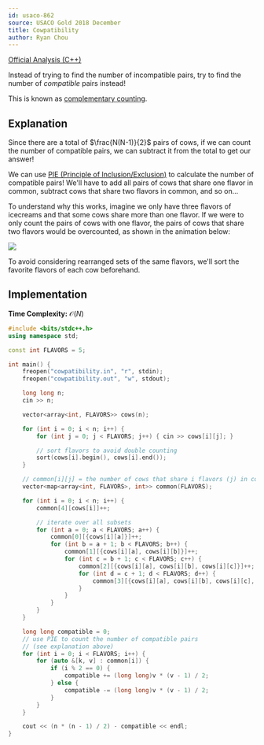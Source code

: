 ```yaml
---
id: usaco-862
source: USACO Gold 2018 December
title: Cowpatibility
author: Ryan Chou
---
```


[Official Analysis (C++)](http://www.usaco.org/current/data/sol_cowpatibility_gold_dec18.html)

<Spoiler title="Hint">

Instead of trying to find the number of incompatible pairs, try to find the number of *compatible* pairs instead!

This is known as [complementary counting](https://artofproblemsolving.com/wiki/index.php/Complementary_counting).

</Spoiler>

<Spoiler title="Solution">

## Explanation

Since there are a total of $\frac{N(N-1)}{2}$ pairs of cows, if we can count the number of compatible pairs, we can subtract it from the total to get our answer!

We can use [PIE (Principle of Inclusion/Exclusion)](https://artofproblemsolving.com/wiki/index.php/Principle_of_Inclusion-Exclusion) to calculate the number of compatible pairs! We'll have to add all pairs of cows that share one flavor in common, subtract cows that share two flavors in common,
and so on...

To understand why this works, imagine we only have three flavors of icecreams and that some cows share more than one flavor. If we were to only
count the pairs of cows with one flavor, the pairs of cows that share two flavors would be overcounted, as shown in the animation below:

<img src = "/usaco-862-anim/PIE.gif"/>

To avoid considering rearranged sets of the same flavors, we'll sort the favorite flavors of each cow beforehand.

## Implementation

**Time Complexity:** $\mathcal{O}(N)$

<LanguageSection>
<CPPSection>

```cpp
#include <bits/stdc++.h>
using namespace std;

const int FLAVORS = 5;

int main() {
	freopen("cowpatibility.in", "r", stdin);
	freopen("cowpatibility.out", "w", stdout);

	long long n;
	cin >> n;

	vector<array<int, FLAVORS>> cows(n);

	for (int i = 0; i < n; i++) {
		for (int j = 0; j < FLAVORS; j++) { cin >> cows[i][j]; }

		// sort flavors to avoid double counting
		sort(cows[i].begin(), cows[i].end());
	}

	// common[i][j] = the number of cows that share i flavors (j) in common
	vector<map<array<int, FLAVORS>, int>> common(FLAVORS);

	for (int i = 0; i < n; i++) {
		common[4][cows[i]]++;

		// iterate over all subsets
		for (int a = 0; a < FLAVORS; a++) {
			common[0][{cows[i][a]}]++;
			for (int b = a + 1; b < FLAVORS; b++) {
				common[1][{cows[i][a], cows[i][b]}]++;
				for (int c = b + 1; c < FLAVORS; c++) {
					common[2][{cows[i][a], cows[i][b], cows[i][c]}]++;
					for (int d = c + 1; d < FLAVORS; d++) {
						common[3][{cows[i][a], cows[i][b], cows[i][c], cows[i][d]}]++;
					}
				}
			}
		}
	}

	long long compatible = 0;
	// use PIE to count the number of compatible pairs
	// (see explanation above)
	for (int i = 0; i < FLAVORS; i++) {
		for (auto &[k, v] : common[i]) {
			if (i % 2 == 0) {
				compatible += (long long)v * (v - 1) / 2;
			} else {
				compatible -= (long long)v * (v - 1) / 2;
			}
		}
	}

	cout << (n * (n - 1) / 2) - compatible << endl;
}
```

</CPPSection>
</LanguageSection>

</Spoiler>
